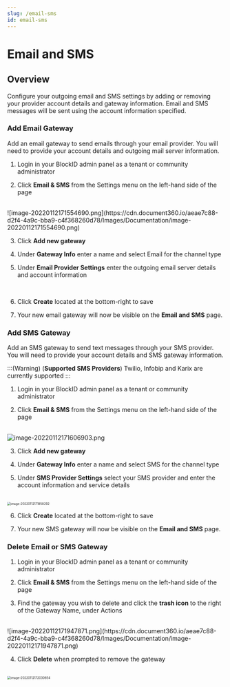 ```yaml
---
slug: /email-sms
id: email-sms
---
```


# Email and SMS 

## Overview

Configure your outgoing email and SMS settings by adding or removing your provider account details and gateway information. Email and SMS messages will be sent using the account information specified. 



### Add Email Gateway

Add an email gateway to send emails through your email provider. You will need to provide your account details and outgoing mail server information. 



1. Login in your BlockID admin panel as a tenant or community administrator 

2. Click **Email & SMS** from the Settings menu on the left-hand side of the page 


<br />
![image-20220112171554690.png](https://cdn.document360.io/aeae7c88-d2f4-4a9c-bba9-c4f368260d78/Images/Documentation/image-20220112171554690.png)

3. Click **Add new gateway**

4. Under **Gateway Info** enter a name and select Email for the channel type 

5. Under **Email Provider Settings** enter the outgoing email server details and account information

   <br /><img src="https://cdn.document360.io/aeae7c88-d2f4-4a9c-bba9-c4f368260d78/Images/Documentation/image-20220112171659784.png"  alt="" style="zoom:50%;" />

   

6. Click **Create** located at the bottom-right to save

7. Your new email gateway will now be visible on the **Email and SMS** page. 



### Add SMS Gateway

Add an SMS gateway to send text messages through your SMS provider. You will need to provide your account details and SMS gateway information. 

:::(Warning) (**Supported SMS Providers**)
Twilio, Infobip and Karix are currently supported 
::: 



1. Login in your BlockID admin panel as a tenant or community administrator 

2. Click **Email & SMS** from the Settings menu on the left-hand side of the page 

<br />![image-20220112171606903.png](https://cdn.document360.io/aeae7c88-d2f4-4a9c-bba9-c4f368260d78/Images/Documentation/image-20220112171606903.png)

3. Click **Add new gateway**

4. Under **Gateway Info** enter a name and select SMS for the channel type 

5. Under **SMS Provider Settings** select your SMS provider and enter the account information and service details

<br/><img src="https://cdn.document360.io/aeae7c88-d2f4-4a9c-bba9-c4f368260d78/Images/Documentation/image-20220112171858292.png" alt="image-20220112171858292" style="zoom:50%;" />

6. Click **Create** located at the bottom-right to save

7. Your new SMS gateway will now be visible on the **Email and SMS** page.



### Delete Email or SMS Gateway



1. Login in your BlockID admin panel as a tenant or community administrator 

2. Click **Email & SMS** from the Settings menu on the left-hand side of the page 

3. Find the gateway you wish to delete and click the **trash icon** to the right of the Gateway Name, under Actions

<br/>
![image-20220112171947871.png](https://cdn.document360.io/aeae7c88-d2f4-4a9c-bba9-c4f368260d78/Images/Documentation/image-20220112171947871.png)

4. Click **Delete** when prompted to remove the gateway

<br/><img src="https://cdn.document360.io/aeae7c88-d2f4-4a9c-bba9-c4f368260d78/Images/Documentation/image-20220112172030654.png" alt="image-20220112172030654" style="zoom:50%;" />


